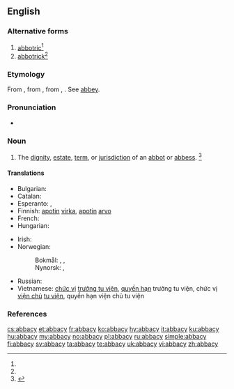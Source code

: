 ==English==

===Alternative forms===
# [[abbotric]]<ref name=SOED/>
# [[abbotrick]]<ref name=SOED/>

===Etymology===
From {{etyl|enm|en}} {{term|abbatie|lang=enm}}, from {{etyl|LL|en}} {{term|abbatia|lang=la}}, from {{term|abbas|lang=la}}, {{term|abbatis|lang=la||abbot}}. See [[abbey]].

===Pronunciation===
* {{a|US}} {{IPA|/ˈæb.ə.si/}}

===Noun===
{{en-noun|abbacies}}

# The [[dignity]], [[estate]], [[term]], or [[jurisdiction]] of an [[abbot]] or [[abbess]]. {{defdate|First attested around 1350 to 1470.}}<ref name=SOED>{{R:SOED5|page=3}}</ref>

====Translations====
{{trans-top|dignity, estate, or jurisdiction of an abbot}}
* Bulgarian: {{t+|bg|абатство|n|tr=abátstvo}}
* Catalan: {{t+|ca|abadia|f}}
* Esperanto: {{t|eo|abateco}}, {{t|eo|abata jurisdikcio}}
* Finnish: [[apotti|apotin]] [[virka]], [[apotti|apotin]] [[arvo]]
* French: {{t+|fr|abbatiat|m}}
* Hungarian: {{t+|hu|apátság}}
{{trans-mid}}
* Irish: {{t|ga|abacht|f}}
* Norwegian:
*: Bokmål: {{t|no|abbeddømme}}, {{t|no|abbedgjeld}}, {{t|no|abbedverdighet}}
*: Nynorsk: {{t|nn|abbeddømme}}, {{t|nn|abbedgjeld}}
* Russian: {{t+|ru|абба́тство|sc=Cyrl|n|tr=abbátstvo}}
* Vietnamese: [[chức vị]] [[trưởng tu viện]], [[quyền hạn]] trưởng tu viện, chức vị [[viện chủ]] [[tu viện]], quyền hạn viện chủ tu viện
{{trans-bottom}}

===References===
<references/>

[[cs:abbacy]]
[[et:abbacy]]
[[fr:abbacy]]
[[ko:abbacy]]
[[hy:abbacy]]
[[it:abbacy]]
[[ku:abbacy]]
[[hu:abbacy]]
[[my:abbacy]]
[[no:abbacy]]
[[pl:abbacy]]
[[ru:abbacy]]
[[simple:abbacy]]
[[fi:abbacy]]
[[sv:abbacy]]
[[ta:abbacy]]
[[te:abbacy]]
[[uk:abbacy]]
[[vi:abbacy]]
[[zh:abbacy]]